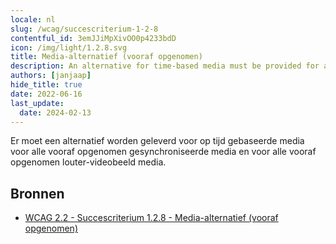 ```yaml
---
locale: nl
slug: /wcag/succescriterium-1-2-8
contentful_id: 3emJJiMpXivOO0p4233bdD
icon: /img/light/1.2.8.svg
title: Media-alternatief (vooraf opgenomen)
description: An alternative for time-based media must be provided for all prerecorded synchronized media and for all prerecorded video-only media.
authors: [janjaap]
hide_title: true
date: 2022-06-16
last_update:
  date: 2024-02-13
---
```


<Hero
  title="Media-alternatief (vooraf opgenomen)"
  image="/img/light/1.2.8.svg"
  alt="WCAG 1.2.8 icon"
  prefix="Succescriterium 1.2.8"
  suffix="Niveau AAA"
/>

Er moet een alternatief worden geleverd voor op tijd gebaseerde media voor alle vooraf opgenomen gesynchroniseerde media en voor alle vooraf opgenomen louter-videobeeld media.

## Bronnen

- [WCAG 2.2 - Succescriterium 1.2.8 - Media-alternatief (vooraf opgenomen)](https://www.w3.org/Translations/WCAG22-nl/#media-alternatief-vooraf-opgenomen)
